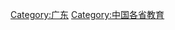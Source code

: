 {{Catnav|頁面分類|各種主題的頁面分類|依中国各省来作的分类|中国各省教育}}
{{Commonscat|Education in Guangdong}}

[[Category:广东|Category:广东]]
[[Category:中国各省教育|Category:中国各省教育]]